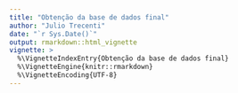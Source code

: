 ```yaml
---
title: "Obtenção da base de dados final"
author: "Julio Trecenti"
date: "`r Sys.Date()`"
output: rmarkdown::html_vignette
vignette: >
  %\VignetteIndexEntry{Obtenção da base de dados final}
  %\VignetteEngine{knitr::rmarkdown}
  %\VignetteEncoding{UTF-8}
---
```


